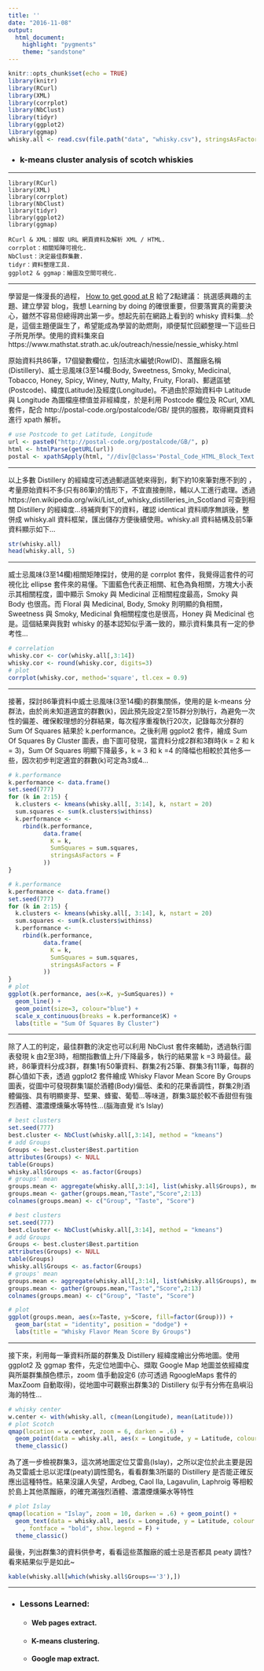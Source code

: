```yaml
---
title: ''
date: "2016-11-08"
output: 
  html_document:
    highlight: "pygments"
    theme: "sandstone"
---
```


```r
knitr::opts_chunk$set(echo = TRUE)
library(knitr)
library(RCurl)
library(XML)
library(corrplot)
library(NbClust)
library(tidyr)
library(ggplot2)
library(ggmap)
whisky.all <- read.csv(file.path("data", "whisky.csv"), stringsAsFactors = F)
```

* ### k-means cluster analysis of scotch whiskies

***

    library(RCurl)
    library(XML)
    library(corrplot)
    library(NbClust)
    library(tidyr)
    library(ggplot2)
    library(ggmap)
    
    RCurl & XML：擷取 URL 網頁資料及解析 XML / HTML.
    corrplot：相關矩陣可視化.
    NbClust：決定最佳群集數.
    tidyr：資料整理工具.
    ggplot2 & ggmap：繪圖及空間可視化.

***

學習是一條漫長的過程， [How to get good at R](http://www.kdnuggets.com/2016/11/data-science-101-good-at-r.html) 給了2點建議： 挑選感興趣的主題、建立學習 blog，我想 Learning by doing 的確很重要，但要落實真的需要決心，雖然不容易但總得跨出第一步。想起先前在網路上看到的 whisky 資料集...於是，這個主題便誕生了，希望能成為學習的助燃劑，順便幫忙回顧整理一下這些日子所見所學。使用的資料集來自  https://www.mathstat.strath.ac.uk/outreach/nessie/nessie_whisky.html 

原始資料共86筆，17個變數欄位，包括流水編號(RowID)、蒸餾廠名稱(Distillery)、威士忌風味(3至14欄:Body, Sweetness, Smoky, Medicinal, Tobacco, Honey, Spicy, Winey, Nutty, Malty, Fruity, Floral)、郵遞區號(Postcode)、緯度(Latitude)及經度(Longitude)。不過由於原始資料中 Latitude 與 Longitude 為圖檔座標值並非經緯度，於是利用 Postcode 欄位及 RCurl, XML 套件，配合 http://postal-code.org/postalcode/GB/ 提供的服務，取得網頁資料進行 xpath 解析。   

```r
# use Postcode to get Latitude, Longitude
url <- paste0("http://postal-code.org/postalcode/GB/", p)
html <- htmlParse(getURL(url))
postal <- xpathSApply(html, "//div[@class='Postal_Code_HTML_Block_Text']", xmlValue)

```

***

以上多數 Distillery 的經緯度可透過郵遞區號來得到，剩下約10來筆對應不到的 ，考量原始資料不多(只有86筆)的情形下，不宜直接刪除，輔以人工進行處理。透過 https://en.wikipedia.org/wiki/List_of_whisky_distilleries_in_Scotland 可查到相關 Distillery 的經緯度...待補齊剩下的資料，確認 identical 資料順序無誤後，整併成 whisky.all 資料框架，匯出儲存方便後續使用。whisky.all 資料結構及前5筆資料顯示如下...

```r
str(whisky.all)
head(whisky.all, 5)
```

***

威士忌風味(3至14欄)相關矩陣探討，使用的是 corrplot 套件，我覺得這套件的可視化比 ellipse 套件來的易懂。下圖藍色代表正相關、紅色為負相關，方塊大小表示其相關程度，圖中顯示 Smoky 與 Medicinal 正相關程度最高，Smoky 與 Body 也很高。而 Floral 與 Medicinal, Body, Smoky 則明顯的負相關，Sweetness 與 Smoky, Medicinal 負相關程度也是很高，Honey 與 Medicinal 也是。這個結果與我對 whisky 的基本認知似乎滿一致的，顯示資料集具有一定的參考性... 

```r
# correlation
whisky.cor <- cor(whisky.all[,3:14])
whisky.cor <- round(whisky.cor, digits=3)
# plot
corrplot(whisky.cor, method='square', tl.cex = 0.9)
```

***

接著，探討86筆資料中威士忌風味(3至14欄)的群集關係，使用的是 k-means 分群法，由於尚未知道適宜的群數(k)，因此預先設定2至15群分別執行，為避免一次性的偏差、確保較理想的分群結果，每次程序重複執行20次，記錄每次分群的 Sum Of Squares 結果於 k.performance。之後利用 ggplot2 套件，繪成 Sum Of Squares By Cluster 圖表，由下圖可發現，當資料分成2群和3群時(k = 2 和 k = 3)，Sum Of Squares 明顯下降最多，k = 3 和 k =4 的降幅也相較於其他多一些，因次初步判定適宜的群數(k)可定為3或4...

```r
# k.performance
k.performance <- data.frame()
set.seed(777)
for (k in 2:15) {
  k.clusters <- kmeans(whisky.all[, 3:14], k, nstart = 20)
  sum.squares <- sum(k.clusters$withinss)
  k.performance <-
    rbind(k.performance,
          data.frame(
            K = k,
            SumSquares = sum.squares,
            stringsAsFactors = F
          ))
}
```

```r
# k.performance
k.performance <- data.frame()
set.seed(777)
for (k in 2:15) {
  k.clusters <- kmeans(whisky.all[, 3:14], k, nstart = 20)
  sum.squares <- sum(k.clusters$withinss)
  k.performance <-
    rbind(k.performance,
          data.frame(
            K = k,
            SumSquares = sum.squares,
            stringsAsFactors = F
          ))
}
# plot
ggplot(k.performance, aes(x=K, y=SumSquares)) +
  geom_line() +
  geom_point(size=3, colour="blue") +
  scale_x_continuous(breaks = k.performance$K) + 
  labs(title = "Sum Of Squares By Cluster")
```

***

除了人工的判定，最佳群數的決定也可以利用 NbClust 套件來輔助，透過執行圖表發現 k 由2至3時，相關指數值上升/下降最多，執行的結果當 k =3 時最佳。最終，86筆資料分成3群，群集1有50筆資料、群集2有25筆、群集3有11筆，每群的群心值如下表，透過 ggplot2 套件繪成 Whisky Flavor Mean Score By Groups 圖表，從圖中可發現群集1屬於酒體(Body)偏低、柔和的花果香調性，群集2則酒體偏強、具有明顯麥芽、堅果、蜂蜜、葡萄...等味道，群集3屬於較不香甜但有強烈酒體、濃濃煙燻藥水等特性...(腦海直覺 it's Islay)

```r
# best clusters
set.seed(777)
best.cluster <- NbClust(whisky.all[,3:14], method = "kmeans")
# add Groups
Groups <- best.cluster$Best.partition
attributes(Groups) <- NULL
table(Groups)
whisky.all$Groups <- as.factor(Groups)
# groups' mean
groups.mean <- aggregate(whisky.all[,3:14], list(whisky.all$Groups), mean)
groups.mean <- gather(groups.mean,"Taste","Score",2:13)
colnames(groups.mean) <- c("Group", "Taste", "Score")
```

```r
# best clusters
set.seed(777)
best.cluster <- NbClust(whisky.all[,3:14], method = "kmeans")
# add Groups
Groups <- best.cluster$Best.partition
attributes(Groups) <- NULL
table(Groups)
whisky.all$Groups <- as.factor(Groups)
# groups' mean
groups.mean <- aggregate(whisky.all[,3:14], list(whisky.all$Groups), mean)
groups.mean <- gather(groups.mean,"Taste","Score",2:13)
colnames(groups.mean) <- c("Group", "Taste", "Score")

# plot
ggplot(groups.mean, aes(x=Taste, y=Score, fill=factor(Group))) +
  geom_bar(stat = "identity", position = "dodge") +
  labs(title = "Whisky Flavor Mean Score By Groups")
```

***

接下來，利用每一筆資料所屬的群集及 Distillery 經緯度繪出分佈地圖。使用 ggplot2 及 ggmap 套件，先定位地圖中心、擷取 Google Map 地圖並依經緯度與所屬群集顏色標示，zoom 值手動設定6 (亦可透過 RgoogleMaps 套件的 MaxZoom 自動取得)，從地圖中可觀察出群集3的 Distillery 似乎有分佈在島嶼沿海的特性...

```r
# whisky center
w.center <- with(whisky.all, c(mean(Longitude), mean(Latitude)))
# plot Scotch
qmap(location = w.center, zoom = 6, darken = .6) +
  geom_point(data = whisky.all, aes(x = Longitude, y = Latitude, colour = Groups)) +
  theme_classic()
```

為了進一步檢視群集3，這次將地圖定位艾雷島(Islay)，之所以定位於此主要是因為艾雷威士忌以泥煤(peaty)調性聞名，看看群集3所屬的 Distillery 是否能正確反應出這種特性。結果沒讓人失望，Ardbeg, Caol Ila, Lagavulin, Laphroig 等相較於島上其他蒸餾廠，的確充滿強烈酒體、濃濃煙燻藥水等特性

```r
# plot Islay
qmap(location = "Islay", zoom = 10, darken = .6) + geom_point() +
  geom_text(data = whisky.all, aes(x = Longitude, y = Latitude, colour = Groups, label = Distillery)
    , fontface = "bold", show.legend = F) +
  theme_classic()
```

最後，列出群集3的資料供參考，看看這些蒸餾廠的威士忌是否都具 peaty 調性? 看來結果似乎是如此~

```r
kable(whisky.all[which(whisky.all$Groups=='3'),])
```

***

* ### Lessons Learned:
    + #### Web pages extract.
    + #### K-means clustering.
    + #### Google map extract.

